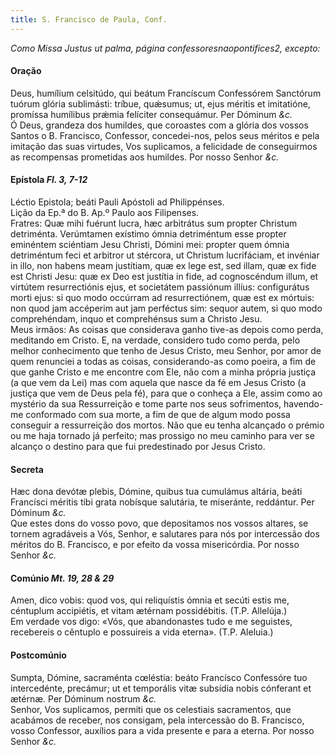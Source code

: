 ```yaml
---
title: S. Francisco de Paula, Conf.
---
```



<em>Como Missa Justus ut palma, página confessoresnaopontifices2, excepto:</em>

<h4 class="text-center">Oração</h4>
<div class="container-fluid">
<div class="row">
<div class="col-6 dropcaps text-justify">
Deus, humílium celsitúdo, qui beátum Francíscum Confessórem Sanctórum tuórum glória sublimásti: tríbue, quǽsumus; ut, ejus méritis et imitatióne, promíssa humílibus prǽmia felíciter consequámur. Per Dóminum <em>&c.</em>
</div>
<div class="col-6 dropcaps text-justify">
Ó Deus, grandeza dos humildes, que coroastes com a glória dos vossos Santos o B. Francisco, Confessor, concedei-nos, pelos seus méritos e pela imitação das suas virtudes, Vos suplicamos, a felicidade de conseguirmos as recompensas prometidas aos humildes. Por nosso Senhor <em>&c.</em>
</div>
</div>
</div>

<h4 class="text-center">Epístola <em>Fl. 3, 7-12</em></h4>
<div class="container-fluid">
<div class="row">
<div class="col-6 text-justify">
Léctio Epistola; beáti Pauli Apóstoli ad Philippénses.
</div>
<div class="col-6 text-justify">
Lição da Ep.ª do B. Ap.º Paulo aos Filipenses.
</div>
<div class="col-6 dropcaps text-justify">
Fratres: Quæ mihi fuérunt lucra, hæc arbitrátus sum propter Christum detriménta. Verúmtamen exístimo ómnia detriméntum esse propter eminéntem sciéntiam Jesu Christi, Dómini mei: propter quem ómnia detriméntum feci et arbitror ut stércora, ut Christum lucrifáciam, et invéniar in illo, non habens meam justítiam, quæ ex lege est, sed illam, quæ ex fide est Christi Jesu: quæ ex Deo est justítia in fide, ad cognoscéndum illum, et virtútem resurrectiónis ejus, et societátem passiónum illíus: configurátus morti ejus: si quo modo occúrram ad resurrectiónem, quæ est ex mórtuis: non quod jam accéperim aut jam perféctus sim: sequor autem, si quo modo comprehéndam, inquo et comprehénsus sum a Christo Jesu.
</div>
<div class="col-6 dropcaps text-justify">
Meus irmãos: As coisas que considerava ganho tive-as depois como perda, meditando em Cristo. E, na verdade, considero tudo como perda, pelo melhor conhecimento que tenho de Jesus Cristo, meu Senhor, por amor de quem renunciei a todas as coisas, considerando-as como poeira, a fim de que ganhe Cristo e me encontre com Ele, não com a minha própria justiça (a que vem da Lei) mas com aquela que nasce da fé em Jesus Cristo (a justiça que vem de Deus pela fé), para que o conheça a Ele, assim como ao mystério da sua Ressurreição e tome parte nos seus sofrimentos, havendo-me conformado com sua morte, a fim de que de algum modo possa conseguir a ressurreição dos mortos. Não que eu tenha alcançado o prémio ou me haja tornado já perfeito; mas prossigo no meu caminho para ver se alcanço o destino para que fui predestinado por Jesus Cristo.
</div>
</div>
</div>

<h4 class="text-center">Secreta</h4>
<div class="container-fluid">
<div class="row">
<div class="col-6 dropcaps text-justify">
Hæc dona devótæ plebis, Dómine, quibus tua cumulámus altária, beáti Francísci méritis tibi grata nobísque salutária, te miseránte, reddántur. Per Dóminum <em>&c.</em>
</div>
<div class="col-6 dropcaps text-justify">
Que estes dons do vosso povo, que depositamos nos vossos altares, se tornem agradáveis a Vós, Senhor, e salutares para nós por intercessão dos méritos do B. Francisco, e por efeito da vossa misericórdia. Por nosso Senhor <em>&c.</em>
</div>
</div>
</div>

<h4 class="text-center">Comúnio <em>Mt. 19, 28 & 29</em></h4>
<div class="container-fluid">
<div class="row">
<div class="col-6 dropcaps text-justify">
Amen, dico vobis: quod vos, qui reliquístis ómnia et secúti estis me, céntuplum accipiétis, et vitam ætérnam possidébitis. (T.P. Allelúja.)
</div>
<div class="col-6 dropcaps text-justify">
Em verdade vos digo: «Vós, que abandonastes tudo e me seguistes, recebereis o cêntuplo e possuireis a vida eterna». (T.P. Aleluia.)
</div>
</div>
</div>

<h4 class="text-center">Postcomúnio</h4>
<div class="container-fluid">
<div class="row">
<div class="col-6 dropcaps text-justify">
Sumpta, Dómine, sacraménta cœléstia: beáto Francísco Confessóre tuo intercedénte, precámur; ut et temporális vitæ subsídia nobis cónferant et ætérnæ. Per Dóminum nostrum <em>&c.</em>
</div>
<div class="col-6 dropcaps text-justify">
Senhor, Vos suplicamos, permiti que os celestiais sacramentos, que acabámos de receber, nos consigam, pela intercessão do B. Francisco, vosso Confessor, auxílios para a vida presente e para a eterna. Por nosso Senhor <em>&c.</em>
</div>
</div>
</div>